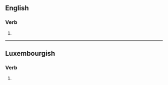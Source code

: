 {{also|dāngs}}

==English==

===Verb===
{{head|en|verb form}}

# {{en-third-person singular of|dang}}

----

==Luxembourgish==

===Verb===
{{head|lb|verb form}}

# {{inflection of|dangen||2|s|pres|indc|lang=lb}}